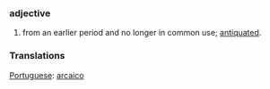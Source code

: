 ===adjective===
#from an earlier period and no longer in common use; [[antiquated]].

===Translations===

[[Portuguese]]: [[arcaico]]